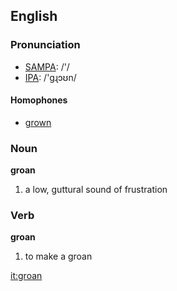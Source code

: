==English==

=== Pronunciation ===
*[[w:SAMPA|SAMPA]]: /'/
*[[w:IPA|IPA]]: /'gɻɔʊn/
==== Homophones ====
*[[grown]]

=== Noun ===

'''groan'''

# a low, guttural sound of frustration

=== Verb ===

'''groan'''

# to make a groan

[[it:groan]]